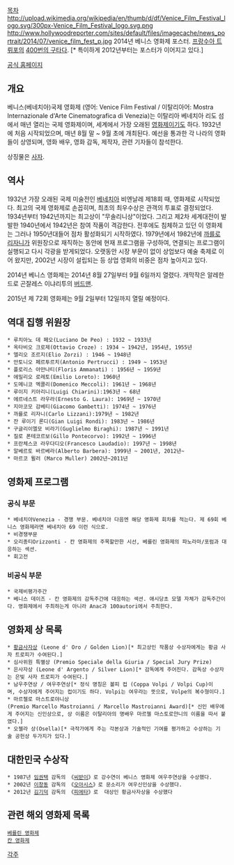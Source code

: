 [[목차]]
http://upload.wikimedia.org/wikipedia/en/thumb/d/df/Venice_Film_Festival_logo.svg/300px-Venice_Film_Festival_logo.svg.png
http://www.hollywoodreporter.com/sites/default/files/imagecache/news_portrait/2014/07/venice_film_fest_p.jpg
2014년 베니스 영화제 포스터. [[프랑수아 트뤼포]]의 [[400번의 구타]]다. [* 특이하게 2012년부터는 포스터가 이어지고 있다.]

[http://www.labiennale.org/en/cinema/ 공식 홈페이지]
== 개요 ==
베니스(베네치아)국제 영화제 (영어: Venice Film Festival / 이탈리아어: Mostra Internazionale d'Arte Cinematografica di Venezia)는 이탈리아 베네치아 리도 섬에서 매년 열리는 국제 영화제이며, 세계에서 가장 오래된 [[영화제]]이기도 하다. 1932년에 처음 시작되었으며, 매년 8월 말 ~ 9월 초에 개최된다. 예선을 통과한 각 나라의 영화들이 상영되며, 영화 배우, 영화 감독, 제작자, 관련 기자들이 참석한다.

상징물은 [[사자]].
== 역사 ==
1932년 가장 오래된 국제 미술전인 [[베네치아]] 비엔날레 제18회 때, 영화제로 시작되었다. 최고의 국제 영화제로 손꼽히며, 최초의 최우수상은 관객의 투표로 결정되었다. 1934년부터 1942년까지는 최고상이 "무솔리니상"이었다. 그리고 제2차 세계대전이 발발한 1940년에서 1942년은 참여 작품이 격감한다. 전후에도 침체하고 있던 이 영화제는 그러나 1950년대들어 점차 활성화되기 시작하였다.
1979년에서 1982년에 [[까를로 리자니]]가 위원장으로 재직하는 동안에 현재 프로그램을 구성하여, 연결되는 프로그램이 실행되고 다시 각광을 받게되었다. 오랫동안 시장 부문이 없이 상업보다 예술 축제로 이어 왔지만, 2002년 시장이 설립되는 등 상업 영화의 비중은 점차 높아지고 있다.

2014년 베니스 영화제는 2014년 8월 27일부터 9월 6일까지 열렸다. 개막작은 알레한드로 곤잘레스 이냐리투의 [[버드맨(영화)|버드맨]].

2015년 제 72회 영화제는 9월 2일부터 12일까지 열릴 예정이다.

== 역대 집행 위원장 ==
 * 루치아노 데 페오(Luciano De Peo) : 1932 ~ 1933년
 * 옥타비오 크로제(Ottavio Croze) : 1934 ~ 1942년, 1954년, 1955년
 * 엘리오 조르지(Elio Zorzi) : 1946 ~ 1948년
 * 안토니오 페르투르치(Antonio Pertrucci) : 1949 ~ 1953년
 * 플로리스 아만나티(Floris Ammanati) : 1956년 ~ 1959년
 * 에밀리오 로레토(Emilio Loreto): 1960년
 * 도메니코 멕콜리(Domenico Meccoli): 1961년 ~ 1968년
 * 루이지 키아리니(Luigi Chiarini):1963년 ~ 68년
 * 에르네스트 라우라(Ernesto G. Laura): 1969년 ~ 1970년
 * 지아코모 감베티(Giacomo Gambetti): 1974년 ~ 1976년
 * 까를로 리자니(Carlo Lizzani):1979년 ~ 1982년 
 * 잔 루이기 론디(Gian Luigi Rondi): 1983년 ~ 1986년
 * 구글리이엘모 비라기(Guglielmo Biraghi): 1987년 ~ 1991년
 * 질로 폰테코르보(Gillo Pontecorvo): 1992년 ~ 1996년
 * 프란체스코 라우다디오(Francesco Laudadio): 1997년 ~ 1998년
 * 알베르토 바르베라(Alberto Barbera): 1999년 ~ 2001년, 2012년~
 * 마르코 뮐러 (Marco Muller) 2002년~2011년

== 영화제 프로그램 ==
=== 공식 부문 ===
 * 베네치아Venezia - 경쟁 부문. 베네치아 다음엔 해당 영화제 회차를 적는다. 제 69회 베니스 영화제라면 베네치아 69 이런 식으로.
 * 비경쟁부문
 * 오리종티Orizzonti - 칸 영화제의 주목할만한 시선, 베를린 영화제의 파노라마/포럼과 대응하는 섹션. 
 * 회고전
=== 비공식 부문 ===
 * 국제비평가주간
 * 베니스 데이즈 - 칸 영화제의 감독주간에 대응하는 섹션. 애시당초 모델 자체가 감독주간이다. 영화제에서 주최하는게 아니라 Anac과 100autori에서 주최한다.
== 영화제 상 목록 ==
 * [[황금사자상]] (Leone d' Oro / Golden Lion)[* 최고상인 작품상 수상자에게는 황금 사자 트로피가 수여된다.]
 * 심사위원 특별상 (Premio Speciale della Giuria / Special Jury Prize)
 * 은사자상 (Leone d' Argento / Silver Lion)[* 감독에게 주어진다. 감독상 수상자는 은빛 사자 트로피가 수여된다.]
 * 남우주연상 / 여우주연상[* 정식 명칭은 볼피 컵 (Coppa Volpi / Volpi Cup)이며, 수상자에게 주어지는 컵이기도 하다. Volpi는 여우라는 뜻으로, Volpe의 복수형이다.]
 * 마르첼로 마스트로야니상(Premio Marcello Mastroianni / Marcello Mastroianni Award)[* 신인 배우에게 주어지는 신인상으로, 상 이름은 이탈리아의 명배우 마르첼 마스토로얀니의 이름을 따서 붙였다.]
 * 오젤라 상(Osella)[* 극작가에게 주는 각본상과 기술적인 기여를 평가하고 수상하는 기술 공헌상 두가지가 있다.]

== 대한민국 수상작 ==

 * 1987년 [[임권택]] 감독의 《[[씨받이]]》로 강수연이 베니스 영화제 여우주연상을 수상했다.
 * 2002년 [[이창동]] 감독의 《[[오아시스]]》로 문소리가 여우신인상을 수상했다.
 * 2012년 [[김기덕]] 감독의 《[[피에타]]》로  대상인 황금사자상을 수상했다

== 관련 해외 영화제 목록 ==
 [[베를린 영화제]]
 [[칸 영화제]]
[[각주]]
